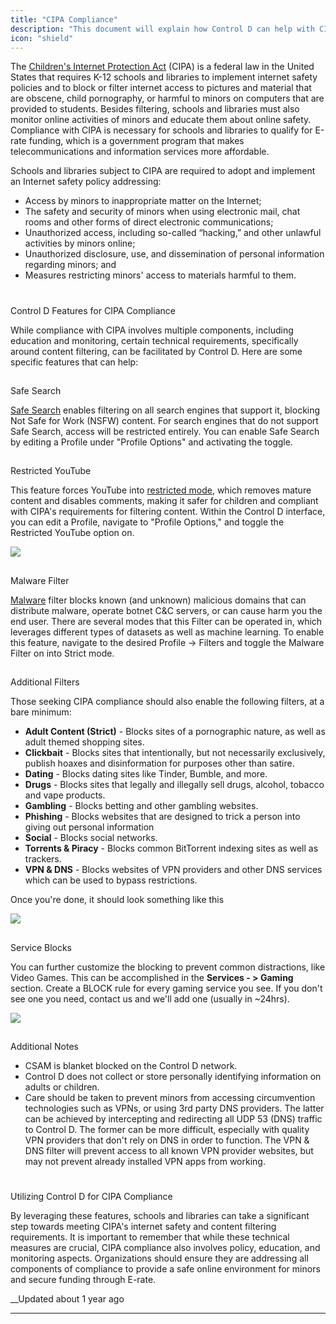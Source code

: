 ```yaml
---
title: "CIPA Compliance"
description: "This document will explain how Control D can help with CIPA compliance, and E-rate eligibility."
icon: "shield"
---
```


The [Children's Internet Protection Act](https://www.fcc.gov/consumers/guides/childrens-internet-protection-act) (CIPA) is a federal law in the United States that requires K-12 schools and libraries to implement internet safety policies and to block or filter internet access to pictures and material that are obscene, child pornography, or harmful to minors on computers that are provided to students. Besides filtering, schools and libraries must also monitor online activities of minors and educate them about online safety. Compliance with CIPA is necessary for schools and libraries to qualify for E-rate funding, which is a government program that makes telecommunications and information services more affordable.

Schools and libraries subject to CIPA are required to adopt and implement an Internet safety policy addressing:

  * Access by minors to inappropriate matter on the Internet;
  * The safety and security of minors when using electronic mail, chat rooms and other forms of direct electronic communications;
  * Unauthorized access, including so-called “hacking,” and other unlawful activities by minors online;
  * Unauthorized disclosure, use, and dissemination of personal information regarding minors; and
  * Measures restricting minors' access to materials harmful to them.

# 

Control D Features for CIPA Compliance

While compliance with CIPA involves multiple components, including education and monitoring, certain technical requirements, specifically around content filtering, can be facilitated by Control D. Here are some specific features that can help:

## 

Safe Search

[Safe Search](/docs/safe-search) enables filtering on all search engines that support it, blocking Not Safe for Work (NSFW) content. For search engines that do not support Safe Search, access will be restricted entirely. You can enable Safe Search by editing a Profile under "Profile Options" and activating the toggle.

## 

Restricted YouTube

This feature forces YouTube into [restricted mode](/docs/restricted-youtube), which removes mature content and disables comments, making it safer for children and compliant with CIPA's requirements for filtering content. Within the Control D interface, you can edit a Profile, navigate to "Profile Options," and toggle the Restricted YouTube option on.

![](https://files.readme.io/cf8a9d1-image.png)

## 

Malware Filter

[Malware](/docs/malware) filter blocks known (and unknown) malicious domains that can distribute malware, operate botnet C&C servers, or can cause harm you the end user. There are several modes that this Filter can be operated in, which leverages different types of datasets as well as machine learning. To enable this feature, navigate to the desired Profile -> Filters and toggle the Malware Filter on into Strict mode. 

## 

Additional Filters

Those seeking CIPA compliance should also enable the following filters, at a bare minimum: 

  * **Adult Content (Strict)** \- Blocks sites of a pornographic nature, as well as adult themed shopping sites. 
  * **Clickbait** \- Blocks sites that intentionally, but not necessarily exclusively, publish hoaxes and disinformation for purposes other than satire.
  * **Dating** \- Blocks dating sites like Tinder, Bumble, and more. 
  * **Drugs** \- Blocks sites that legally and illegally sell drugs, alcohol, tobacco and vape products.
  * **Gambling** \- Blocks betting and other gambling websites.
  * **Phishing** \- Blocks websites that are designed to trick a person into giving out personal information 
  * **Social** \- Blocks social networks.
  * **Torrents & Piracy** \- Blocks common BitTorrent indexing sites as well as trackers. 
  * **VPN & DNS** \- Blocks websites of VPN providers and other DNS services which can be used to bypass restrictions.

Once you're done, it should look something like this

![](https://files.readme.io/94c074d-image.png)

## 

Service Blocks

You can further customize the blocking to prevent common distractions, like Video Games. This can be accomplished in the **Services - > Gaming** section. Create a BLOCK rule for every gaming service you see. If you don't see one you need, contact us and we'll add one (usually in ~24hrs). 

![](https://files.readme.io/ce18f5f-image.png)

## 

Additional Notes

  * CSAM is blanket blocked on the Control D network.
  * Control D does not collect or store personally identifying information on adults or children. 
  * Care should be taken to prevent minors from accessing circumvention technologies such as VPNs, or using 3rd party DNS providers. The latter can be achieved by intercepting and redirecting all UDP 53 (DNS) traffic to Control D. The former can be more difficult, especially with quality VPN providers that don't rely on DNS in order to function. The VPN & DNS filter will prevent access to all known VPN provider websites, but may not prevent already installed VPN apps from working. 

# 

Utilizing Control D for CIPA Compliance

By leveraging these features, schools and libraries can take a significant step towards meeting CIPA's internet safety and content filtering requirements. It is important to remember that while these technical measures are crucial, CIPA compliance also involves policy, education, and monitoring aspects. Organizations should ensure they are addressing all components of compliance to provide a safe online environment for minors and secure funding through E-rate.

__Updated about 1 year ago

* * *
